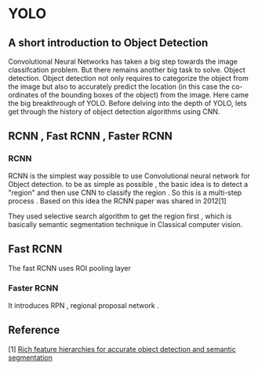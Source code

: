 # YOLO 

## A short introduction to Object Detection

Convolutional Neural Networks has taken a big step towards the image classifcation problem. But there remains
another big task to solve. Object detection. Object detection not only requires to categorize the object from the image but also to accurately predict the location (in this case the co-ordinates of the bounding boxes of the object) from the image. Here came the big breakthrough of YOLO. Before delving into the depth of YOLO, lets get through the history of object detection algorithms using CNN.


## RCNN , Fast RCNN , Faster RCNN

### RCNN
RCNN is the simplest way possible to use Convolutional neural network for Object detection. to be as simple as possible , the basic idea is to 
detect a "region" and then use CNN to classify the region . So this is a multi-step process . Based on this idea the RCNN paper was shared in 2012[1]

They used selective search algorithm to get the region first , which is basically semantic segmentation technique in Classical computer vision. 

## Fast RCNN 

The fast RCNN uses ROI pooling layer 

### Faster RCNN 

It introduces RPN , regional proposal network . 


## Reference 

[1] [Rich feature hierarchies for accurate object detection and semantic segmentation](https://arxiv.org/abs/1311.2524v5)
